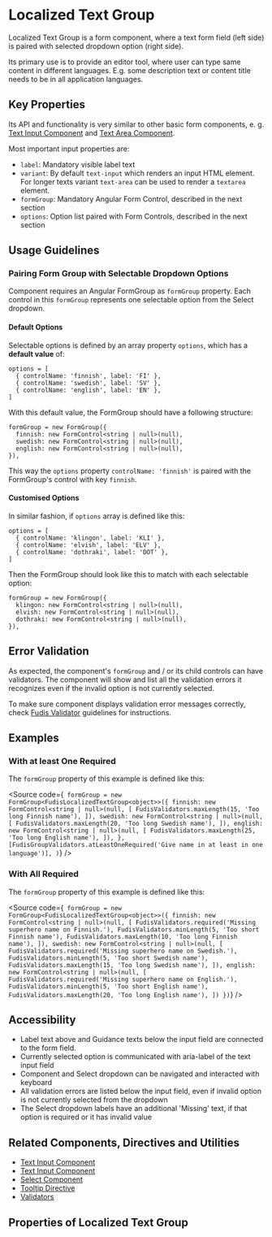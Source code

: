 
<Meta title="Components/Form/Localized Text Group" />

# Localized Text Group

Localized Text Group is a form component, where a text form field (left side) is paired with selected dropdown option (right side).

Its primary use is to provide an editor tool, where user can type same content in different languages. E.g. some description text or content title needs to be in all application languages.

## Key Properties

Its API and functionality is very similar to other basic form components, e. g. [Text Input Component](/docs/components-form-text-input--documentation) and [Text Area Component](/docs/components-form-text-area--documentation).

Most important input properties are:

- `label`: Mandatory visible label text
- `variant`: By default `text-input` which renders an input HTML element. For longer texts variant `text-area` can be used to render a `textarea` element.
- `formGroup`: Mandatory Angular Form Control, described in the next section
- `options`: Option list paired with Form Controls, described in the next section

## Usage Guidelines

### Pairing Form Group with Selectable Dropdown Options

Component requires an Angular FormGroup as `formGroup` property. Each control in this `formGroup` represents one selectable option from the Select dropdown.

#### Default Options

Selectable options is defined by an array property `options`, which has a **default value** of:

```
options = [
  { controlName: 'finnish', label: 'FI' },
  { controlName: 'swedish', label: 'SV' },
  { controlName: 'english', label: 'EN' },
]
```

With this default value, the FormGroup should have a following structure:

```
formGroup = new FormGroup({
  finnish: new FormControl<string | null>(null),
  swedish: new FormControl<string | null>(null),
  english: new FormControl<string | null>(null),
}),
```

This way the `options` property `controlName: 'finnish'` is paired with the FormGroup's control with key `finnish`.

#### Customised Options

In similar fashion, if `options` array is defined like this:

```
options = [
  { controlName: 'klingon', label: 'KLI' },
  { controlName: 'elvish', label: 'ELV' },
  { controlName: 'dothraki', label: 'DOT' },
]
```

Then the FormGroup should look like this to match with each selectable option:

```
formGroup = new FormGroup({
  klingon: new FormControl<string | null>(null),
  elvish: new FormControl<string | null>(null),
  dothraki: new FormControl<string | null>(null),
}),
```

## Error Validation

As expected, the component's `formGroup` and / or its child controls can have validators. The component will show and list all the validation errors it recognizes even if the invalid option is not currently selected.

To make sure component displays validation error messages correctly, check [Fudis Validator](/docs/utilities-validators--documentation) guidelines for instructions.

## Examples

### With at least One Required

The `formGroup` property of this example is defined like this:

<Source
  code={`
formGroup = new FormGroup<FudisLocalizedTextGroup<object>>({
  finnish: new FormControl<string | null>(null, [
    FudisValidators.maxLength(15, 'Too long Finnish name'),
  ]),
  swedish: new FormControl<string | null>(null, [
    FudisValidators.maxLength(20, 'Too long Swedish name'),
  ]),
  english: new FormControl<string | null>(null, [
    FudisValidators.maxLength(25, 'Too long English name'),
  ]),
},
  [FudisGroupValidators.atLeastOneRequired('Give name in at least in one language')],
)`}
/>

<Canvas of={Stories.Example}></Canvas>

### With All Required

The `formGroup` property of this example is defined like this:

<Source
  code={`
formGroup = new FormGroup<FudisLocalizedTextGroup<object>>({
  finnish: new FormControl<string | null>(null, [
    FudisValidators.required('Missing superhero name on Finnish.'),
    FudisValidators.minLength(5, 'Too short Finnish name'),
    FudisValidators.maxLength(10, 'Too long Finnish name'),
  ]),
  swedish: new FormControl<string | null>(null, [
    FudisValidators.required('Missing superhero name on Swedish.'),
    FudisValidators.minLength(5, 'Too short Swedish name'),
    FudisValidators.maxLength(15, 'Too long Swedish name'),
  ]),
  english: new FormControl<string | null>(null, [
    FudisValidators.required('Missing superhero name on English.'),
    FudisValidators.minLength(5, 'Too short English name'),
    FudisValidators.maxLength(20, 'Too long English name'),
  ])
})`}
/>

<Canvas of={Stories.ExampleWithAllRequired}></Canvas>

## Accessibility

- Label text above and Guidance texts below the input field are connected to the form field.
- Currently selected option is communicated with aria-label of the text input field
- Component and Select dropdown can be navigated and interacted with keyboard
- All validation errors are listed below the input field, even if invalid option is not currently selected from the dropdown
- The Select dropdown labels have an additional 'Missing' text, if that option is required or it has invalid value

## Related Components, Directives and Utilities

- [Text Input Component](/docs/components-form-text-input--documentation)
- [Text Input Component](/docs/components-form-text-area--documentation)
- [Select Component](/docs/components-form-select-select--documentation)
- [Tooltip Directive](/docs/directives-tooltip--documentation)
- [Validators](/docs/utilities-validators--documentation)

## Properties of Localized Text Group

<ArgTypes of={LocalizedTextGroupComponent} exclude={LocalizedTextGroupDocsExclude} />

